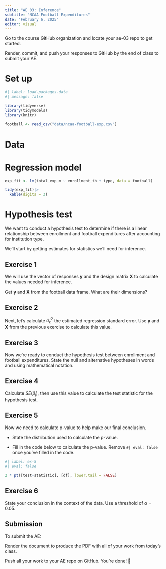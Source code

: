 ```yaml
---
title: "AE 03: Inference"
subtitle: "NCAA Football Expenditures"
date: "February 6, 2025"
editor: visual
---
```


::: callout-important
Go to the course GitHub organization and locate your ae-03 repo to get started.

Render, commit, and push your responses to GitHub by the end of class to submit your AE.
:::

# Set up

```r
#| label: load-packages-data
#| message: false

library(tidyverse)
library(tidymodels)
library(knitr)

football <- read_csv("data/ncaa-football-exp.csv")
```

# Data

# Regression model

```r
exp_fit <- lm(total_exp_m ~ enrollment_th + type, data = football)

tidy(exp_fit)|> 
  kable(digits = 3)
```

# Hypothesis test

We want to conduct a hypothesis test to determine if there is a linear relationship between enrollment and football expenditures after accounting for institution type.

We'll start by getting estimates for statistics we'll need for inference.

## Exercise 1

We will use the vector of responses $\mathbf{y}$ and the design matrix $\mathbf{X}$ to calculate the values needed for inference.

Get $\mathbf{y}$ and $\mathbf{X}$ from the football data frame. What are their dimensions?

## Exercise 2

Next, let's calculate $\hat{\sigma}_\epsilon^2$ the estimated regression standard error. Use $\mathbf{y}$ and $\mathbf{X}$ from the previous exercise to calculate this value.

## Exercise 3

Now we're ready to conduct the hypothesis test between enrollment and football expenditures. State the null and alternative hypotheses in words and using mathematical notation.

## Exercise 4

Calculate $SE(\hat{\beta}_j)$, then use this value to calculate the test statistic for the hypothesis test.

## Exercise 5

Now we need to calculate p-value to help make our final conclusion.

-   State the distribution used to calculate the p-value.

-   Fill in the code below to calculate the p-value. Remove `#| eval: false` once you've filled in the code.

```r
#| label: ex-5
#| eval: false

2 * pt([test-statistic], [df], lower.tail = FALSE)

```

## Exercise 6

State your conclusion in the context of the data. Use a threshold of $\alpha = 0.05$.

::: callout-important
# Submission

To submit the AE:

Render the document to produce the PDF with all of your work from today's class.

Push all your work to your AE repo on GitHub. You're done! 🎉
:::
